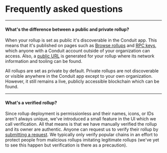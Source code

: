 # Frequently asked questions

---

#### What's the difference between a public and private rollup?

When your rollup is set as public it's discoverable in the Conduit app. This means that it's published on pages such as [Browse rollups](https://app.conduit.xyz/browse-networks) and [RPC keys](https://app.conduit.xyz/rpc-keys), which anyone with a Conduit account outside of your organization can access. Also, a [public URL](https://app.conduit.xyz/published/view/zora-mainnet-0) is generated for your rollup where its network information and tooling can be found.

All rollups are set as private by default. Private rollups are not discoverable or visible anywhere in the Conduit app except to your own organization. However, it still remains a live, publicly accessible blockchain which can be found.

---

#### What's a verified rollup?

Since rollup deployment is permissionless and their names, icons, or IDs aren't always unique, we've introduced a small feature in the UI which we call verification. All that means is that we have manually verified the rollup and its owner are authentic. Anyone can request us to verify their rollup by [submitting a request](https://conduitxyz.typeform.com/to/UYTp17YT). We typically only verify popular chains in an effort to protect people from malicious rollups imitating legitimate rollups (we've yet to see this happen but verification is there as a precaution).
